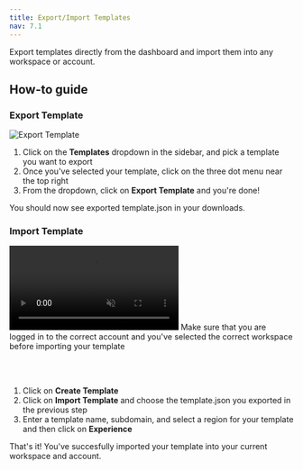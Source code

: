 ```yaml
---
title: Export/Import Templates
nav: 7.1
---
```


Export templates directly from the dashboard and import them into any workspace or account.

## How-to guide

<StepsContainer id="import-export-template">

### Export Template

![Export Template](/docs/v2/100ms-dashboard/export-template.png)

1. Click on the **Templates** dropdown in the sidebar, and pick a template you want to export 
1. Once you've selected your template, click on the three dot menu near the top right
1. From the dropdown, click on **Export Template** and you're done!

You should now see exported template.json in your downloads.

### Import Template

<video loop="true" autoplay="autoPlay" controls="false" id="vid" muted>
    <source src="/docs/docs/v2/100ms-dashboard/import-template.mp4" type="video/mp4" />
</video>

<Note type='white' title="Note: Select correct workspace and account">
    Make sure that you are logged in to the correct account and you've selected the correct workspace before importing your template
</Note>

<br></br>

1. Click on **Create Template**
1. Click on **Import Template** and choose the template.json you exported in the previous step
1. Enter a template name, subdomain, and select a region for your template and then click on **Experience**

That's it! You've succesfully imported your template into your current workspace and account.

</StepsContainer>
